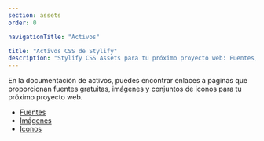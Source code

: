 ```yaml
---
section: assets
order: 0

navigationTitle: "Activos"

title: "Activos CSS de Stylify"
description: "Stylify CSS Assets para tu próximo proyecto web: Fuentes, Imágenes, Iconos y mucho más."
---
```


En la documentación de activos, puedes encontrar enlaces a páginas que proporcionan fuentes gratuitas, imágenes y conjuntos de iconos para tu próximo proyecto web.

- [Fuentes](/es/snippets/assets/fonts)
- [Imágenes](/es/snippets/assets/images)
- [Iconos](/es/snippets/assets/icons)
